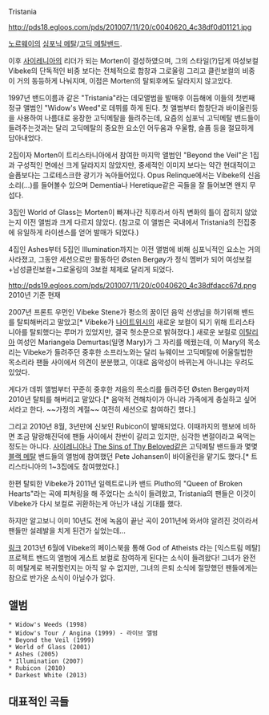 Tristania

http://pds18.egloos.com/pds/201007/11/20/c0040620_4c38df0d01121.jpg

[[노르웨이]]의 [[심포닉 메탈]]/[[고딕 메탈]]밴드.

이후 [[사이레니아]]의 리더가 되는 Morten이 결성하였으며, 그의 스타일(?)답게 여성보컬 Vibeke의 단독적인 비중 보다는 전체적으로 합창과 그로울링 그리고 클린보컬의 비중이 거의 동등하게 나눠지며, 이점은 Morten의 탈퇴후에도 달라지지 않고있다.

1997년 밴드이름과 같은 "Tristania"라는 데모앨범을 발매후 이듬해에 이들의 첫번째 정규 앨범인 "Widow's Weed"로 데뷔를 하게 된다.
첫 앨범부터 합창단과 바이올린등을 사용하여 나름대로 웅장한 고딕메탈을 들려주는데, 요즘의 심포닉 고딕메탈 밴드들이 들려주는것과는 달리 고딕메탈의 중요한 요소인 어두움과 우울함, 슬픔 등을 절묘하게 담아내었다.

2집이자 Morten이 트리스타니아에서 참여한 마지막 앨범인 "Beyond the Veil"은 1집과 구성적인 면에선 크게 달라지지 않았지만, 중세적인 이미지 보다는 약간 현대적이고 슬픔보다는 그로테스크한 광기가 녹아들어있다. Opus Relinque에서는 Vibeke의 신음소리(…)를 들어볼수 있으며 Dementia나 Heretique같은 곡들을 잘 들어보면 왠지 무섭다.

3집인 World of Glass는 Morten이 빠져나간 직후라서 아직 변화의 틀이 잡히지 않았는지 이전 앨범과 크게 다르지 않았다. (참고로 이 앨범은 국내에서 Tristania의 전집중에 유일하게 라이센스를 얻어 발매가 되었다.)

4집인 Ashes부터 5집인 Illumination까지는 이전 앨범에 비해 심포닉적인 요소는 거의 사라졌고, 그동안 세션으로만 활동하던 Østen Bergøy가 정식 멤버가 되어 여성보컬+남성클린보컬+그로울링의 3보컬 체제로 달리게 되었다.

http://pds19.egloos.com/pds/201007/11/20/c0040620_4c38dfdacc67d.png
2010년 기준 현재

2007년 프론트 우먼인 Vibeke Stene가 평소의 꿈이던 음악 선생님을 하기위해 밴드를 탈퇴해버리고 말았고[* Vibeke가 [[나이트위시]]의 새로운 보컬이 되기 위해 트리스타니아를 탈퇴했다는 루머가 있었지만, 결국 헛소문으로 밝혀졌다.] 새로운 보컬로 [[이탈리아]] 여성인 Mariangela Demurtas(일명 Mary)가 그 자리를 메꿨는데, 이 Mary의 목소리는 Vibeke가 들려주던 중후한 소프라노와는 달리 뉴웨이브 고딕메탈에 어울릴법한 목소리라 팬들 사이에서 의견이 분분했고, 이대로 음악성이 바뀌는게 아니냐는 우려도 있었다.

게다가 데뷔 앨범부터 꾸준히 중후한 저음의 목소리를 들려주던 Østen Bergøy마저 2010년 탈퇴를 해버리고 말았다.[* 음악적 견해차이가 아니라 가족에게 충실하고 싶어서라고 한다. ~~가정의 계절~~ 여전히 세션으로 참여하긴 했다.]

그리고 2010년 8월, 3년만에 신보인 Rubicon이 발매되었다. 이때까지의 행보에 비하면 조금 말랑해진덕에 팬들 사이에서 찬반이 갈리고 있지만, 심각한 변절이라고 욕먹는 정도는 아니다. [[사이레니아]]나 [[The Sins of Thy Beloved]]같은 고딕메탈 밴드들과 몇몇 [[블랙 메탈]] 밴드들의 앨범에 참여했던 Pete Johansen이 바이올린을 맡기도 했다.[* 트리스타니아의 1~3집에도 참여했었다.]

한편 탈퇴한 Vibeke가 2011년 일렉트로니카 밴드 Plutho의 "Queen of Broken Hearts"라는 곡에 피쳐링을 해 주었다는 소식이 들려왔고, Tristania의 팬들은 이것이 Vibeke가 다시 보컬로 귀환하는게 아닌가 내심 기대를 했다.

{{{#!html
<object width="420" height="315"><param name="movie" value="http://www.youtube.com/v/gZfR-iRJU7c?version=3&amp;hl=ko_KR"></param><param name="allowFullScreen" value="true"></param><param name="allowscriptaccess" value="always"></param><embed src="http://www.youtube.com/v/gZfR-iRJU7c?version=3&amp;hl=ko_KR" type="application/x-shockwave-flash" width="420" height="315" allowscriptaccess="always" allowfullscreen="true"></embed></object>}}}

하지만 알고보니 이미 10년도 전에 녹음이 끝난 곡이 2011년에 와서야 알려진 것이라서 팬들만 설레발을 치게 된건가 싶었는데...





[http://www.blabbermouth.net/news/former-tristania-singer-vibeke-stene-to-guest-on-god-of-atheists-debut/ 링크] 2013년 6월에 Vibeke의 페이스북을 통해 God of Atheists 라는 [익스트림 메탈] 프로젝트 밴드의 앨범에 게스트 보컬로 참여하게 된다는 소식이 들려왔다! 그녀가 완전히 메탈계로 복귀할런지는 아직 알 수 없지만, 그녀의 은퇴 소식에 절망했던 팬들에게는 참으로 반가운 소식이 아닐수가 없다.


== 앨범 ==

 * Widow's Weeds (1998)
 * Widow's Tour / Angina (1999) - 라이브 앨범
 * Beyond the Veil (1999)
 * World of Glass (2001)
 * Ashes (2005)
 * Illumination (2007)
 * Rubicon (2010)
 * Darkest White (2013)


== 대표적인 곡들 ==

{{{#!html
<object width="480" height="385"><param name="movie" value="http://www.youtube.com/v/E3ZqzAbFI6I&amp;hl=ko_KR&amp;fs=1"></param><param name="allowFullScreen" value="true"></param><param name="allowscriptaccess" value="always"></param><embed src="http://www.youtube.com/v/E3ZqzAbFI6I&amp;hl=ko_KR&amp;fs=1" type="application/x-shockwave-flash" allowscriptaccess="always" allowfullscreen="true" width="480" height="385"></embed></object>}}}
